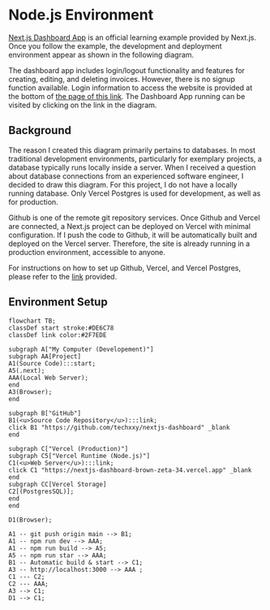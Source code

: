 # Node.js Environment

[Next.js Dashboard App](https://nextjs.org/learn/dashboard-app) is an official learning example provided by Next.js. Once you follow the example, the development and deployment environment appear as shown in the following diagram.

The dashboard app includes login/logout functionality and features for creating, editing, and deleting invoices. However, there is no signup function available. Login information to access the website is provided at the bottom of [the page of this link](https://nextjs.org/learn/dashboard-app/adding-authentication). The Dashboard App running can be visited by clicking on the link in the diagram.

## Background
The reason I created this diagram primarily pertains to databases. In most traditional development environments, particularly for exemplary projects, a database typically runs locally inside a server. When I received a question about database connections from an experienced software engineer, I decided to draw this diagram. For this project, I do not have a locally running database. Only Vercel Postgres is used for development, as well as for production.

Github is one of the remote git repository services. Once Github and Vercel are connected, a Next.js project can be deployed on Vercel with minimal configuration. If I push the code to Github, it will be automatically built and deployed on the Vercel server. Therefore, the site is already running in a production environment, accessible to anyone.

For instructions on how to set up Github, Vercel, and Vercel Postgres, please refer to the [link](https://nextjs.org/learn/dashboard-app/setting-up-your-database) provided.

## Environment Setup
```mermaid
flowchart TB;
classDef start stroke:#DE6C78
classDef link color:#2F7EDE

subgraph A["My Computer (Developement)"]
subgraph AA[Project]
A1(Source Code):::start;
A5(.next);
AAA(Local Web Server);
end
A3(Browser);
end

subgraph B["GitHub"]
B1(<u>Source Code Repository</u>):::link;
click B1 "https://github.com/techxxy/nextjs-dashboard" _blank
end

subgraph C["Vercel (Production)"]
subgraph C5["Vercel Runtime (Node.js)"]
C1(<u>Web Server</u>):::link;
click C1 "https://nextjs-dashboard-brown-zeta-34.vercel.app" _blank
end
subgraph CC[Vercel Storage]
C2[(PostgresSQL)];
end
end

D1(Browser);

A1 -- git push origin main --> B1;
A1 -- npm run dev --> AAA;
A1 -- npm run build --> A5;
A5 -- npm run star --> AAA;
B1 -- Automatic build & start --> C1;
A3 -- http://localhost:3000 --> AAA ;
C1 --- C2;
C2 --- AAA;
A3 --> C1;
D1 --> C1;
```